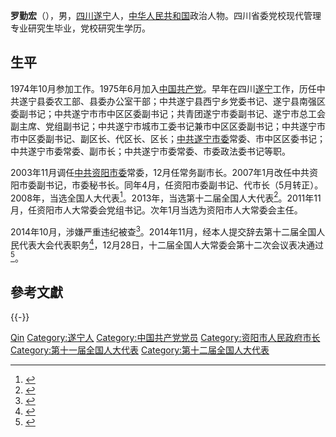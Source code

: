 '''罗勤宏'''（{{bd|1954年|12月|}}），男，[[四川|四川]][[遂宁|遂宁]]人，[[中华人民共和国|中华人民共和国]]政治人物。四川省委党校现代管理专业研究生毕业，党校研究生学历。

== 生平 ==
1974年10月参加工作。1975年6月加入[[中国共产党|中国共产党]]。早年在四川[[遂宁|遂宁]]工作，历任中共遂宁县委农工部、县委办公室干部；中共遂宁县西宁乡党委书记、遂宁县南强区委副书记；中共遂宁市市中区区委副书记；共青团遂宁市委副书记、遂宁市总工会副主席、党组副书记；中共遂宁市城市工委书记兼市中区区委副书记；中共遂宁市市中区委副书记、副区长、代区长、区长；[[中共遂宁市委|中共遂宁市委]]常委、市中区区委书记；中共遂宁市委常委、副市长；中共遂宁市委常委、市委政法委书记等职。

2003年11月调任[[中共资阳市委|中共资阳市委]]常委，12月任常务副市长。2007年1月改任中共资阳市委副书记，市委秘书长。同年4月，任资阳市委副书记、代市长（5月转正）。2008年，当选全国人大代表<ref>{{cite news|title=全国人大代表信息-罗勤宏|url= http://210.82.31.1:8084/delegate/viewDelegate.action?dbid=112217|accessdate=2013-04-05|newspaper=全国人大网|archive-url=https://web.archive.org/web/20140523225706/http://www.npc.gov.cn/delegate/viewDelegate.action?dbid=112217|archive-date=2014-05-23|dead-url=yes}}</ref>。2013年，当选第十二届全国人大代表<ref>{{cite news|title=全国人大代表信息-罗勤宏|url= http://210.82.31.1:8084/delegate/viewDelegate.action?dbid=122187|accessdate=2013-04-05|newspaper=全国人大网|deadurl=yes|archiveurl=https://web.archive.org/web/20140523225216/http://www.npc.gov.cn/delegate/viewDelegate.action?dbid=122187|archivedate=2014-05-23}}</ref>。2011年11月，任资阳市人大常委会党组书记。次年1月当选为资阳市人大常委会主任。

2014年10月，涉嫌严重违纪被查<ref>{{cite web|url=http://news.qq.com/a/20141023/062831.htm|title=四川资阳人大常委会主任罗勤宏涉嫌严重违纪被查|accessdate=2014-10-23|publisher=腾讯网|archive-date=2019-06-20|archive-url=https://web.archive.org/web/20190620050839/https://news.qq.com/a/20141023/062831.htm|dead-url=no}}</ref>。2014年11月，经本人提交辞去第十二届全国人民代表大会代表职务<ref>{{cite news|title=第十二届全国人民代表大会常务委员会代表资格审查委员会关于个别代表的代表资格的报告（2014年12月28日第十二届全国人民代表大会常务委员会第十二次会议通过）|url=http://www.npc.gov.cn/wxzl/gongbao/2015-02/27/content_1932696.htm|accessdate=2016-07-03|newspaper=中国人大网|archive-url=https://web.archive.org/web/20160828170309/http://www.npc.gov.cn/wxzl/gongbao/2015-02/27/content_1932696.htm|archive-date=2016-08-28|dead-url=yes}}</ref>，12月28日，十二届全国人大常委会第十二次会议表决通过<ref>{{cite news|title=荣兰祥、秦玉海等人的全国人大代表资格终止|url=http://www.npc.gov.cn/npc/xinwen/2014-12/29/content_1891925.htm|accessdate=2016-01-09|agency=全国人大网|date=2014年12月28日|archive-date=2016-03-05|archive-url=https://web.archive.org/web/20160305230731/http://www.npc.gov.cn/npc/xinwen/2014-12/29/content_1891925.htm|dead-url=no}}</ref>。

== 參考文獻 ==
{{reflist}}

{{-}}
{{start box}}
{{s-gov|prc}}
{{s-before|[[翟占一|翟占一]]}}
{{s-title|[[资阳市人民政府|资阳市人民政府]]市长|2007年5月－2012年1月}}
{{s-after|[[邓全忠|邓全忠]]}}
{{end box}}

{{中共十八大以来的反腐败工作}}

{{Authority control}}
{{DEFAULTSORT:Luo}}
[[Category:罗姓|Qin]]
[[Category:遂宁人|Category:遂宁人]]
[[Category:中国共产党党员|Category:中国共产党党员]]
[[Category:资阳市人民政府市长|Category:资阳市人民政府市长]]
[[Category:第十一届全国人大代表|Category:第十一届全国人大代表]]
[[Category:第十二届全国人大代表|Category:第十二届全国人大代表]]